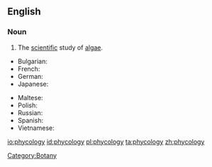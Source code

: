 ==English==
{{wikipedia}}
===Noun===
{{en-noun|-}}

# The [[scientific]] study of [[algae]].

{{trans-top|the study}}
* Bulgarian: {{t|bg|алгология|sc=Cyrl}}
* French: {{t+|fr|phycologie}}
* German: {{t+|de|Ficologie|f}}
* Japanese: {{t-|ja||tr=|sc=Jpan}}
{{trans-mid}}
* Maltese: {{t|mt||m|xs=Maltese}}
* Polish: {{t+|pl||f}}
* Russian: {{t|ru|альгология||m|sc=Cyrl}}
* Spanish: {{t|es|ficología|f}}
* Vietnamese: {{t+|vi||xs=Vietnamese}}
{{trans-bottom}}
[[Category:Botany]]

[[io:phycology]]
[[id:phycology]]
[[pl:phycology]]
[[ta:phycology]]
[[zh:phycology]]
